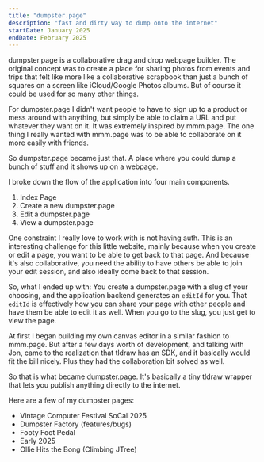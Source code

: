 ```yaml
---
title: "dumpster.page"
description: "fast and dirty way to dump onto the internet"
startDate: January 2025
endDate: February 2025
---
```



<ExternalLink href="https://dumpster.page">dumpster.page</ExternalLink> is a collaborative drag and drop webpage builder. The original concept was to create a place for sharing photos from events and trips that felt like more like a collaborative scrapbook than just a bunch of squares on a screen like iCloud/Google Photos albums. But of course it could be used for so many other things.

For dumpster.page I didn't want people to have to sign up to a product or mess around with anything, but simply be able to claim a URL and put whatever they want on it. It was extremely inspired by <ExternalLink href="https://mmm.page">mmm.page</ExternalLink>. The one thing I really wanted with mmm.page was to be able to collaborate on it more easily with friends.

So dumpster.page became just that. A place where you could dump a bunch of stuff and it shows up on a webpage.

I broke down the flow of the application into four main components.

1. Index Page
2. Create a new dumpster.page
3. Edit a dumpster.page
4. View a dumpster.page

One constraint I really love to work with is not having auth. This is an interesting challenge for this little website, mainly because when you create or edit a page, you want to be able to get back to that page. And because it's also collaborative, you need the ability to have others be able to join your edit session, and also ideally come back to that session.

So, what I ended up with: You create a dumpster.page with a slug of your choosing, and the application backend generates an `editId` for you. That `editId` is effectively how you can share your page with other people and have them be able to edit it as well. When you go to the slug, you just get to view the page.

At first I began building my own canvas editor in a similar fashion to mmm.page. But after a few days worth of development, and talking with <ExternalLink href="https://jon.bo">Jon</ExternalLink>, came to the realization that <ExternalLink href="http://tldraw.com">tldraw</ExternalLink> has <ExternalLink href="https://tldraw.dev">an SDK</ExternalLink>, and it basically would fit the bill nicely. Plus they had the collaboration bit solved as well.

So that is what became dumpster.page. It's basically a tiny tldraw wrapper that lets you publish anything directly to the internet.

Here are a few of my dumpster pages:

* <ExternalLink href="https://www.dumpster.page/vcf2025">Vintage Computer Festival SoCal 2025</ExternalLink>
* <ExternalLink href="https://dumpster.page/factory">Dumpster Factory (features/bugs)</ExternalLink>
* <ExternalLink href="https://www.dumpster.page/footy">Footy Foot Pedal</ExternalLink>
* <ExternalLink href="https://www.dumpster.page/2025">Early 2025</ExternalLink>
* <ExternalLink href="https://www.dumpster.page/ollie-hits-the-bong">Ollie Hits the Bong (Climbing JTree)</ExternalLink>
